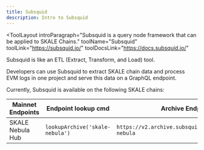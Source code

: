 ```yaml
---
title: Subsquid
description: Intro to Subsquid
---
```


<ToolLayout
	introParagraph="Subsquid is a query node framework that can be applied to SKALE Chains."
	toolName="Subsquid"
	toolLink="https://subsquid.io/"
	toolDocsLink="https://docs.subsquid.io/"
>

Subsquid is like an ETL (Extract, Transform, and Load) tool.

Developers can use Subsquid to extract SKALE chain data and process EVM logs in one project and serve this data on a GraphQL endpoint.

Currently, Subsquid is available on the following SKALE chains:

| Mainnet Endpoints | Endpoint lookup cmd | Archive Endpoint |
| --------- | --------- | --------- |
| SKALE Nebula Hub | `lookupArchive('skale-nebula')` | `https://v2.archive.subsquid.io/network/skale-nebula` |

</ToolLayout>

